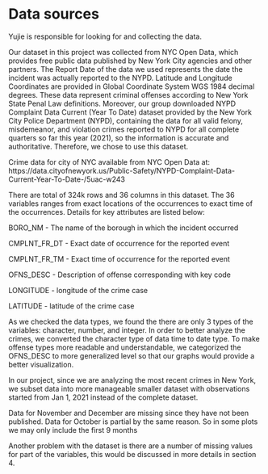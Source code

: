 # Data sources



Yujie is responsible for looking for and collecting the data. 

Our dataset in this project was collected from NYC Open Data, which provides free public data published by New York City agencies and other partners. The Report Date of the data we used represents the date the incident was actually reported to the NYPD. Latitude and Longitude Coordinates are provided in Global Coordinate System WGS 1984 decimal degrees. These data represent criminal offenses according to New York State Penal Law definitions. Moreover, our group downloaded NYPD Complaint Data Current (Year To Date) dataset provided by the New York City Police Department (NYPD), containing the data for all valid felony, misdemeanor, and violation crimes reported to NYPD for all complete quarters so far this year (2021), so the information is accurate and authoritative. Therefore, we chose to use this dataset.


Crime data for city of NYC available from NYC Open Data at: https://data.cityofnewyork.us/Public-Safety/NYPD-Complaint-Data-Current-Year-To-Date-/5uac-w243 

There are total of 324k rows and 36 columns in this dataset. The 36 variables ranges from exact locations of the occurrences to exact time of the occurrences. Details for key attributes are listed below:



BORO_NM	- The name of the borough in which the incident occurred

CMPLNT_FR_DT - Exact date of occurrence for the reported event

CMPLNT_FR_TM - Exact time of occurrence for the reported event

OFNS_DESC	- Description of offense corresponding with key code

LONGITUDE - longitude of the crime case

LATITUDE - latitude of the crime case


As we checked the data types, we found the there are only 3 types of the variables: character, number, and integer. In order to better analyze the crimes, we converted the character type of data time to date type. To make offense types more readable and understandable, we categorized the OFNS_DESC to more generalized level so that our graphs would provide a better visualization.

In our project, since we are analyzing the most recent crimes in New York, we subset data into more manageable smaller dataset with observations started from Jan 1, 2021 instead of the complete dataset. 

Data for November and December are missing since they have not been published. Data for October is partial by the same reason. So in some plots we may only include the first 9 months

Another problem with the dataset is there are a number of missing values for part of the variables, this would be discussed in more details in section 4. 


